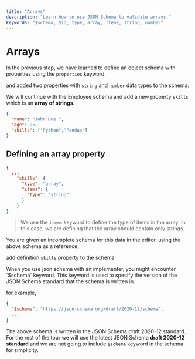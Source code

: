 ```yaml
---
title: "Arrays"
description: "Learn how to use JSON Schema to validate arrays."
keywords: "$schema, $id, type, array, items, string, number"
---
```


# Arrays

In the previous step, we have learned to define an object schema with properties using the `properties` keyword.

and added two properties with `string` and `number` data types to the schema.

We will continue with the Employee schema and add a new property `skills` which is an **array of strings**. 


```json highlightLineStart={4} 
{
  "name": "John Doe ",
  "age": 25,
  "skills": ["Python","Pandas"]
}
```


## Defining an array property
  
  ```json highlightLineStart={3} highlightLineEnd={8}
  {
    ...
      "skills": {
        "type": "array",
        "items": {
          "type": "string"
        }
      }
  }
  ```

> We use the `items` keyword to define the type of items in the array. In this case, we are defining that the array should contain only strings. 

You are given an incomplete schema for this data in the editor. using the above schema as a reference, 

add definition `skills` property to the schema 

<GoodToKnowBox>
  When you use json schema with an implementer, you might encounter `$schema` keyword. This keyword is used to specify the version of the JSON Schema standard that the schema is written in.


  for example, 
  ```json
  {
    "$schema": "https://json-schema.org/draft/2020-12/schema",
    ...
  }
  ```

  The above schema is written in the JSON Schema draft 2020-12 standard. For the rest of the tour we will use the latest JSON Schema **draft 2020-12 standard** and we are not going to include `$schema` keyword in the schema for simplicity.
  
  
</GoodToKnowBox>

